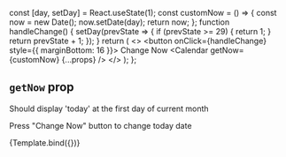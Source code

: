 

<Meta title="Core/GetNow prop" component={Calendar} />

  const [day, setDay] = React.useState(1);
  const customNow = () => {
    const now = new Date();
    now.setDate(day);
    return now;
  };
  function handleChange() {
    setDay(prevState => {
      if (prevState >= 29) {
        return 1;
      }
      return prevState + 1;
    });
  }
  return (
    <>
      <button onClick={handleChange} style={{ marginBottom: 16 }}>
        Change Now
      </button>
      <Calendar getNow={customNow} {...props} />
    </>
  );
};

## `getNow` prop

Should display 'today' at the first day of current month

Press "Change Now" button to change today date

<Canvas>
  <Story
    name="GetNow prop"
    args={{
      events,
    }}
    parameters={{
      controls: { disabled: true },
    }}
  >
    {Template.bind({})}
  </Story>
</Canvas>
